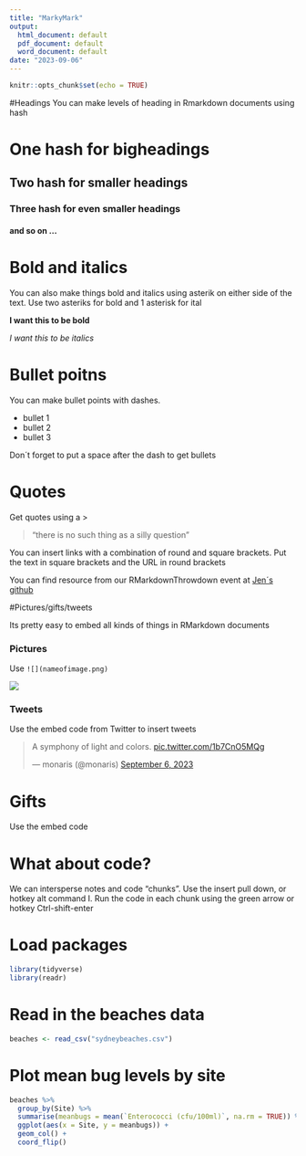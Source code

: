 ---
title: "MarkyMark"
output:
  html_document: default
  pdf_document: default
  word_document: default
date: "2023-09-06"
---

```{r setup, include=FALSE}
knitr::opts_chunk$set(echo = TRUE)
```

#Headings
  You can make levels of heading in Rmarkdown documents using hash
  
# One hash for bigheadings
## Two hash for smaller headings
### Three hash for even smaller headings
#### and so on ...

# Bold and italics

You can also make things bold and italics using asterik on either side of the text. Use two asteriks for bold and 1 asterisk for ital

**I want this to be bold**

*I want this to be italics*

# Bullet poitns

You can make bullet points with dashes.

 - bullet 1
 - bullet 2
 - bullet 3
 
Don´t forget to put a space after the dash to get bullets

# Quotes

Get quotes using a > 

> "there is no such thing as a silly question"

You can insert links with a combination of round and square brackets. Put the text in square brackets and the URL in round brackets

You can find resource from our RMarkdownThrowdown event at [Jen´s github]()

#Pictures/gifts/tweets

Its pretty easy to embed all kinds of things in RMarkdown documents

### Pictures

Use `![](nameofimage.png)`

![](coogeebondi.png)

### Tweets

Use the embed code from Twitter to insert tweets

<blockquote class="twitter-tweet"><p lang="en" dir="ltr">A symphony of light and colors. <a href="https://t.co/1b7CnO5MQg">pic.twitter.com/1b7CnO5MQg</a></p>&mdash; monaris (@monaris) <a href="https://twitter.com/monaris/status/1699418987832951221?ref_src=twsrc%5Etfw">September 6, 2023</a></blockquote> <script async src="https://platform.twitter.com/widgets.js" charset="utf-8"></script>

# Gifts

Use the embed code 

# What about code?

We can intersperse notes and code "chunks". Use the insert pull down, or hotkey alt command I. Run the code in each chunk using the green arrow or hotkey Ctrl-shift-enter

# Load packages
```{r message=FALSE, warning=FALSE}
library(tidyverse) 
library(readr)
```

# Read in the beaches data
```{r message=FALSE, warning=FALSE}
beaches <- read_csv("sydneybeaches.csv")
```

# Plot mean bug levels by site
```{r}
beaches %>%
  group_by(Site) %>%
  summarise(meanbugs = mean(`Enterococci (cfu/100ml)`, na.rm = TRUE)) %>%
  ggplot(aes(x = Site, y = meanbugs)) +
  geom_col() +
  coord_flip()
```

